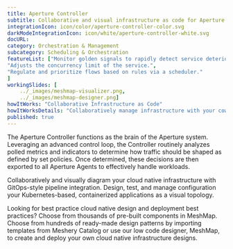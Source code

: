 ```yaml
---
title: Aperture Controller  
subtitle: Collaborative and visual infrastructure as code for Aperture Controller
integrationIcon: icon/color/aperture-controller-color.svg
darkModeIntegrationIcon: icon/white/aperture-controller-white.svg
docURL: 
category: Orchestration & Management
subcategory: Scheduling & Orchestration
featureList: ["Monitor golden signals to rapidly detect service deterioration and load build-up.",
"Adjusts the concurrency limit of the service.",
"Regulate and prioritize flows based on rules via a scheduler."
]
workingSlides: [
    ../_images/meshmap-visualizer.png,
    ../_images/meshmap-designer.png]
howItWorks: "Collaborative Infrastructure as Code"
howItWorksDetails: "Collaboratively manage infrastructure with your coworkers synchronously sharing the same designs."
published: true
---
```

<p>
    The Aperture Controller functions as the brain of the Aperture system. Leveraging an advanced control loop, the Controller routinely analyzes polled metrics and indicators to determine how traffic should be shaped as defined by set policies. Once determined, these decisions are then exported to all Aperture Agents to effectively handle workloads.
</p>
<p>
    Collaboratively and visually diagram your cloud native infrastructure with GitOps-style pipeline integration. Design, test, and manage configuration your Kubernetes-based, containerized applications as a visual topology.
</p>
<p>
    Looking for best practice cloud native design and deployment best practices? Choose from thousands of pre-built components in MeshMap. Choose from hundreds of ready-made design patterns by importing templates from Meshery Catalog or use our low code designer, MeshMap, to create and deploy your own cloud native infrastructure designs.
</p>